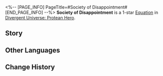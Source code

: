 <%-- [PAGE_INFO]
PageTitle=#Society of Disappointment#
[END_PAGE_INFO] --%>
{{Equation Infobox
|period   = Protean Hero
|rarity   = 1
|path1    = Nihility*2
|path2    = Erudition*2
|effect   = When any enemy targets are defeated, regenerates {{Color|h|5}} Energy for all allies for every Burn, Shock, Bleed, or Wind Shear states they possess.
|mentions = Georios; Janus
}}
'''Society of Disappointment''' is a 1-star [[Divergent Universe: Protean Hero/Equatoins|Equation]] in [[Divergent Universe: Protean Hero]].

==Story==
{{Description|I am the last member and survivor of our society.<br />In Amphoreus, we were the foremost experts on the Titans,<br />Having mastered the twelve rituals and ceremonies of worship.<br />But the golden age has long crumbled into dust.<br />If they indeed forged our world,<br />Why did the creator Janus lose their Coreflame first?<br />The gods we once worshiped have not died, so what purpose does our praise serve?<br />All my life's learning and pursuits have proven to be mere illusions.<br />We once saw the Flame-Chase as a rational means of salvation,<br />And our voices can still be heard even in the countless schemes to slay the gods.<br />Yet, the scars on the land that ravage life<br />Is evidence of Georios' fall.<br />I admit our errors, but the ultimate despair<br />Lies in the realization that perhaps there was never a right path in this world.}}
<!--
==Gameplay Notes==
* 
-->
==Other Languages==
{{Other Languages
|en   = Society of Disappointment
|zhs  = 失意结社
|zht  = 失意結社
|ja   = {{Rubi|失意結社|しついけっしゃ}}
|ko   = 낙담 협회
|es   = Sociedad de la decepción
|fr   = Société du Désespoir
|ru   = Общество отчаяния
|th   = สมาคมความผิดหวัง
|vi   = Hội Thất Vọng
|de   = Frustrationsgesellschaft
|id   = Society of Disappointment
|pt   = Sociedade da Decepção
}}

==Change History==
{{Change History|3.1}}
